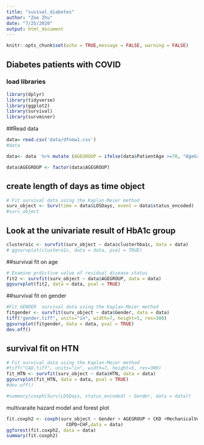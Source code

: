 ```yaml
---
title: "suvival_diabetes"
author: "Zoe Zhu"
date: "7/25/2020"
output: html_document
---
```


```r
knitr::opts_chunk$set(echo = TRUE,message = FALSE, warning = FALSE)
```

## Diabetes patients with COVID
### load libraries
```r
library(dplyr)
library(tidyverse)
library(ggplot2)
library(survival)
library(survminer)
```


##Read data
```r
data= read.csv('data/dfnew1.csv')
#data
```

```r
data<- data  %>% mutate (AGEGROUP = ifelse(data$PatientAge >=70, "AgeGroup>=70", "AgeGroup<70"))

data$AGEGROUP <- factor(data$AGEGROUP)

```
## create length of days as time object
```r
# Fit survival data using the Kaplan-Meier method
surv_object <- Surv(time = data$LOSDays, event = data$status_encoded)
#surv_object 
```
## Look at the univariate result of HbA1c group
```r
clustera1c <- survfit(surv_object ~ data$clusterhba1c, data = data)
# ggsurvplot(clustera1c, data = data, pval = TRUE)
```

##survival fit on age

```r
# Examine prdictive value of residual disease status
fit2 <- survfit(surv_object ~ data$AGEGROUP, data = data)
ggsurvplot(fit2, data = data, pval = TRUE)
```

##survival fit on gender

```r
#Fit GENDER  survival data using the Kaplan-Meier method
fitgender <- survfit(surv_object ~ data$Gender, data = data)
tiff("gender.tiff", units="in", width=7, height=5, res=300)
ggsurvplot(fitgender, data = data, pval = TRUE)
dev.off()
```
## survival fit on HTN 

```r
# Fit survival data using the Kaplan-Meier method
#tiff("CAD.tiff", units="in", width=7, height=5, res=300)
fit_HTN <- survfit(surv_object ~ data$HTN, data = data)
ggsurvplot(fit_HTN, data = data, pval = TRUE)
#dev.off()
```

```r
#summary(coxph(Surv(LOSDays, status_encoded) ~ Gender, data = data))
```

multivaraite hazard model and forest plot
```r
fit.coxph2 <- coxph(surv_object ~ Gender + AGEGROUP + CKD +MechanicalVent + MI+
                      COPD+CHF,data = data)
ggforest(fit.coxph2, data = data)
summary(fit.coxph2)

```



